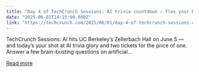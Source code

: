 ```yaml
---
title: "Day 4 of TechCrunch Sessions: AI trivia countdown — flex your brain, score big on tickets"
date: "2025-06-01T14:15:00.000Z"
link: "https://techcrunch.com/2025/06/01/day-4-of-techcrunch-sessions-ai-trivia-countdown-flex-your-brain-score-big-on-tickets/"
---
```


TechCrunch Sessions: AI hits UC Berkeley’s Zellerbach Hall on June 5 — and today’s your shot at AI trivia glory and two tickets for the price of one. Answer a few brain-busting questions on artificial...

[Read more](https://techcrunch.com/2025/06/01/day-4-of-techcrunch-sessions-ai-trivia-countdown-flex-your-brain-score-big-on-tickets/)

